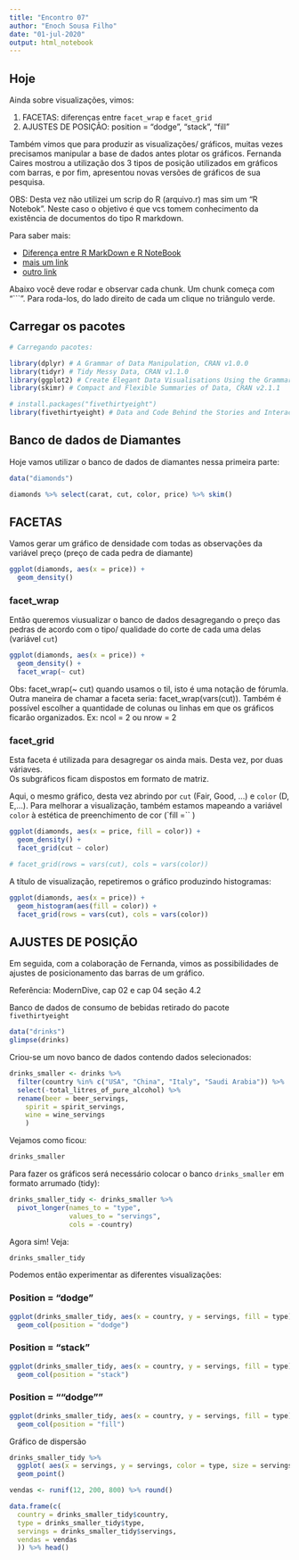 ```yaml
---
title: "Encontro 07"
author: "Enoch Sousa Filho"
date: "01-jul-2020"
output: html_notebook
---
```



## Hoje  

Ainda sobre visualizações, vimos:  

1. FACETAS: diferenças entre `facet_wrap` e `facet_grid`  
1. AJUSTES DE POSIÇÃO: position = "dodge", "stack", "fill"  

Também vimos que para produzir as visualizações/ gráficos, muitas vezes precisamos manipular a base de dados antes plotar os gráficos. 
Fernanda Caires mostrou a utilização dos 3 tipos de posição utilizados em gráficos com barras, e por fim, apresentou novas versões de gráficos de sua pesquisa.  



OBS: Desta vez não utilizei um scrip do R (arquivo.r) mas sim um "R Notebok". 
Neste caso o objetivo é que vcs tomem conhecimento da existência de documentos do tipo R markdown. 

Para saber mais:  

+ [Diferença entre R MarkDown e R NoteBook](https://www.it-swarm.dev/pt/r/diferenca-entre-r-markdown-e-r-notebook/832595179/)  
+ [mais um link](http://sillasgonzaga.com/material/curso_visualizacao/apresentacao-de-dados-com-relatorios.html)  
+ [outro link](https://bookdown.org/yihui/rmarkdown/)  


Abaixo você deve rodar e observar cada chunk. Um chunk começa com "```". Para roda-los, do lado direito de cada um clique no triângulo verde. 



## Carregar os pacotes  
```r

# Carregando pacotes:

library(dplyr) # A Grammar of Data Manipulation, CRAN v1.0.0
library(tidyr) # Tidy Messy Data, CRAN v1.1.0
library(ggplot2) # Create Elegant Data Visualisations Using the Grammar of Graphics, CRAN v3.3.2 
library(skimr) # Compact and Flexible Summaries of Data, CRAN v2.1.1

# install.packages("fivethirtyeight")
library(fivethirtyeight) # Data and Code Behind the Stories and Interactives at 'FiveThirtyEight', CRAN v0.5.0 

```



## Banco de dados de Diamantes  

Hoje vamos utilizar o banco de dados de diamantes nessa primeira parte: 

```r
data("diamonds")
```

```r
diamonds %>% select(carat, cut, color, price) %>% skim()
```


 
## FACETAS 
 
 Vamos gerar um gráfico de densidade com todas as observações da variável preço (preço de cada pedra de diamante)  
```r
ggplot(diamonds, aes(x = price)) +
  geom_density()
```
 
 
### facet_wrap  
 
 Então queremos viusualizar o banco de dados desagregando o preço das pedras de acordo com o tipo/ qualidade do corte de cada uma delas (variável `cut`)  
```r
ggplot(diamonds, aes(x = price)) +
  geom_density() +
  facet_wrap(~ cut)
``` 
 
 Obs: facet_wrap(~ cut) quando usamos o til, isto é uma notação de fórumla. 
 Outra maneira de chamar a faceta seria: facet_wrap(vars(cut)). 
 Também é possível escolher a quantidade de colunas ou linhas em que os gráficos ficarão organizados. Ex: ncol = 2 ou nrow = 2
 

### facet_grid  

Esta faceta é utilizada para desagregar os ainda mais. Desta vez, por duas váriaves.  
Os subgráficos ficam dispostos em formato de matriz.  

Aqui, o mesmo gráfico, desta vez abrindo por `cut` (Fair, Good, ...) e `color` (D, E,...). Para melhorar a visualização, também estamos mapeando a variável `color` à estética de preenchimento de cor (`fill =`` )  

```r

ggplot(diamonds, aes(x = price, fill = color)) +
  geom_density() +
  facet_grid(cut ~ color)

# facet_grid(rows = vars(cut), cols = vars(color))

```


A título de visualização, repetiremos o gráfico produzindo histogramas:  
```r

ggplot(diamonds, aes(x = price)) +
  geom_histogram(aes(fill = color)) +
  facet_grid(rows = vars(cut), cols = vars(color))

```



## AJUSTES DE POSIÇÃO 

Em seguida, com a colaboração de  Fernanda, vimos as possibilidades de  ajustes de posicionamento das barras de um gráfico.   

Referência: ModernDive, cap 02 e cap 04 seção 4.2  

Banco de dados de consumo de bebidas retirado do pacote `fivethirtyeight`  

```r

data("drinks")
glimpse(drinks)

```

Criou-se um novo banco de dados contendo dados selecionados: 

```r

drinks_smaller <- drinks %>% 
  filter(country %in% c("USA", "China", "Italy", "Saudi Arabia")) %>% 
  select(-total_litres_of_pure_alcohol) %>% 
  rename(beer = beer_servings, 
    spirit = spirit_servings, 
    wine = wine_servings
    )

```


Vejamos como ficou:  
```r
drinks_smaller
```


Para fazer os gráficos será necessário colocar o banco `drinks_smaller` em formato arrumado (tidy):  
```r
drinks_smaller_tidy <- drinks_smaller %>% 
  pivot_longer(names_to = "type", 
               values_to = "servings", 
               cols = -country)
```
 


Agora sim! Veja:  
```r

drinks_smaller_tidy

```


Podemos então experimentar as diferentes visualizações: 


### Position = "dodge"  

```r

ggplot(drinks_smaller_tidy, aes(x = country, y = servings, fill = type)) +
  geom_col(position = "dodge")

```


### Position = "stack"  
  
```r

ggplot(drinks_smaller_tidy, aes(x = country, y = servings, fill = type)) +
  geom_col(position = "stack")

```
  


### Position = ""dodge""   

```r
  
ggplot(drinks_smaller_tidy, aes(x = country, y = servings, fill = type)) +
  geom_col(position = "fill")

```

Gráfico de dispersão 
```r

drinks_smaller_tidy %>% 
  ggplot( aes(x = servings, y = servings, color = type, size = servings)) +
  geom_point()

```

```r
vendas <- runif(12, 200, 800) %>% round()
```


```r

data.frame(c(
  country = drinks_smaller_tidy$country,
  type = drinks_smaller_tidy$type,
  servings = drinks_smaller_tidy$servings,
  vendas = vendas
  )) %>% head()

```

